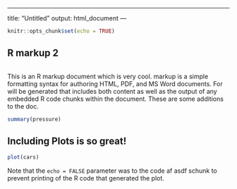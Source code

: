 ------------------------------------------------------------------------

title: "Untitled" output: html\_document ---

<!-- -*- mode: gfm; extensions: -pipe_tables -*- -->

```r
knitr::opts_chunk$set(echo = TRUE)
```

## R markup 2

``` .python
```

This is an R markup document which is very cool. markup is a simple formatting syntax for authoring HTML, PDF, and MS Word documents. For will be generated that includes both content as well as the output of any embedded R code chunks within the document. These are some additions to the doc.

```r
summary(pressure)
```

## Including Plots is so great!

```r
plot(cars)
```

Note that the `echo = FALSE` parameter was to the code af asdf schunk to prevent printing of the R code that generated the plot.
